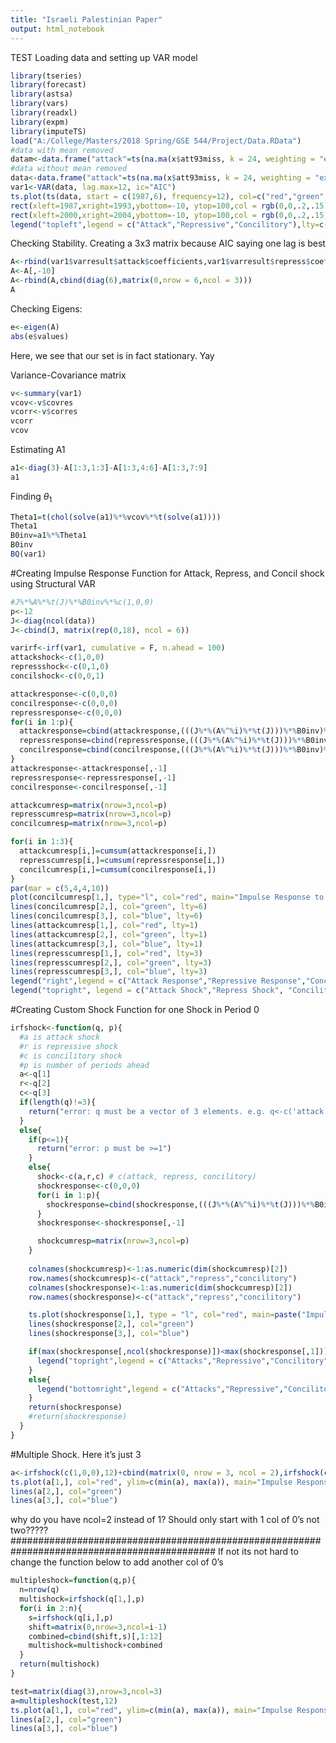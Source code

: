 ---
title: "Israeli Palestinian Paper"
output: html_notebook
---
TEST
Loading data and setting up VAR model
```{r, echo=T}
library(tseries)
library(forecast)
library(astsa)
library(vars)
library(readxl)
library(expm)
library(imputeTS)
load("A:/College/Masters/2018 Spring/GSE 544/Project/Data.RData")
#data with mean removed
datam<-data.frame("attack"=ts(na.ma(x$att93miss, k = 24, weighting = "exponential")-mean(na.ma(x$att93miss, k = 24, weighting = "exponential")), start = 1987, frequency = 12),"repress"=ts(x$repress-mean(x$repress), start = 1987, frequency = 12),"concil"=ts(x$concil-mean(x$concil), start = 1987, frequency = 12))
#data without mean removed
data<-data.frame("attack"=ts(na.ma(x$att93miss, k = 24, weighting = "exponential"), start = c(1987,6), frequency = 12),"repress"=ts(x$repress, start = c(1987,6), frequency = 12),"concil"=ts(x$concil, start = 1987, frequency = 12))
var1<-VAR(data, lag.max=12, ic="AIC")
ts.plot(ts(data, start = c(1987,6), frequency=12), col=c("red","green","blue"), xlab="Year", ylab="# Events", main="Palestinian Attacks/Israeli Responses \n 1987-2004")
rect(xleft=1987,xright=1993,ybottom=-10, ytop=100,col = rgb(0,0,.2,.15), border = F)
rect(xleft=2000,xright=2004,ybottom=-10, ytop=100,col = rgb(0,0,.2,.15), border = F)
legend("topleft",legend = c("Attack","Repressive","Concilitory"),lty=c(1,1,1), col=c("red","green","blue"))
```
Checking Stability. Creating a 3x3 matrix because AIC saying one lag is best

```{r, echo=T}
A<-rbind(var1$varresult$attack$coefficients,var1$varresult$repress$coefficients,var1$varresult$concil$coefficients)
A<-A[,-10]
A<-rbind(A,cbind(diag(6),matrix(0,nrow = 6,ncol = 3)))
A
```

Checking Eigens:
```{r, echo=T}
e<-eigen(A)
abs(e$values)
```
Here, we see that our set is in fact stationary. Yay

Variance-Covariance matrix
```{r, echo=T}
v<-summary(var1)
vcov<-v$covres
vcorr<-v$corres
vcorr
vcov
```

Estimating A1
```{r, echo=T}
a1<-diag(3)-A[1:3,1:3]-A[1:3,4:6]-A[1:3,7:9]
a1
```

Finding $\theta_1$
```{r, echo=T}
Theta1=t(chol(solve(a1)%*%vcov%*%t(solve(a1))))
Theta1
B0inv=a1%*%Theta1
B0inv
BQ(var1)
```

#Creating Impulse Response Function for Attack, Repress, and Concil shock using Structural VAR
```{r, echo=T}
#J%*%A%*%t(J)%*%B0inv%*%c(1,0,0)
p<-12
J<-diag(ncol(data))
J<-cbind(J, matrix(rep(0,18), ncol = 6))

varirf<-irf(var1, cumulative = F, n.ahead = 100)
attackshock<-c(1,0,0)
repressshock<-c(0,1,0)
concilshock<-c(0,0,1)

attackresponse<-c(0,0,0)
concilresponse<-c(0,0,0)
repressresponse<-c(0,0,0)
for(i in 1:p){
  attackresponse=cbind(attackresponse,(((J%*%(A%^%i)%*%t(J)))%*%B0inv)%*%attackshock)
  repressresponse=cbind(repressresponse,(((J%*%(A%^%i)%*%t(J)))%*%B0inv)%*%repressshock)
  concilresponse=cbind(concilresponse,(((J%*%(A%^%i)%*%t(J)))%*%B0inv)%*%concilshock)
}
attackresponse<-attackresponse[,-1]
repressresponse<-repressresponse[,-1]
concilresponse<-concilresponse[,-1]

attackcumresp=matrix(nrow=3,ncol=p)
represscumresp=matrix(nrow=3,ncol=p)
concilcumresp=matrix(nrow=3,ncol=p)

for(i in 1:3){
  attackcumresp[i,]=cumsum(attackresponse[i,])
  represscumresp[i,]=cumsum(repressresponse[i,])
  concilcumresp[i,]=cumsum(concilresponse[i,])
}
par(mar = c(5,4,4,10))
plot(concilcumresp[1,], type="l", col="red", main="Impulse Response to Shock", xlab="Period After Shock",ylab="Cummulative Effect", lty=6, ylim=c(min(concilcumresp,attackcumresp,represscumresp),max(concilcumresp,attackcumresp,represscumresp)))
lines(concilcumresp[2,], col="green", lty=6)
lines(concilcumresp[3,], col="blue", lty=6)
lines(attackcumresp[1,], col="red", lty=1)
lines(attackcumresp[2,], col="green", lty=1)
lines(attackcumresp[3,], col="blue", lty=1)
lines(represscumresp[1,], col="red", lty=3)
lines(represscumresp[2,], col="green", lty=3)
lines(represscumresp[3,], col="blue", lty=3)
legend("right",legend = c("Attack Response","Repressive Response","Concilitory Response"), fill=c("red","green","blue"), xpd = T, inset=c(-.45,0), bty = "n")
legend("topright", legend = c("Attack Shock","Repress Shock", "Concilitory Shock"), lty = c(1,3,6), xpd = T, inset=c(-.41,.025), bty = "n", title="Legend")
```

#Creating Custom Shock Function for one Shock in Period 0
```{r, echo=T}
irfshock<-function(q, p){
  #a is attack shock
  #r is repressive shock
  #c is concilitory shock
  #p is number of periods ahead
  a<-q[1]
  r<-q[2]
  c<-q[3]
  if(length(q)!=3){
    return("error: q must be a vector of 3 elements. e.g. q<-c('attack shock', 'repressive shock', 'concilitory shock'")
  }
  else{
    if(p<=1){
      return("error: p must be >=1")
    }
    else{
      shock<-c(a,r,c) # c(attack, repress, concilitory)
      shockresponse<-c(0,0,0)
      for(i in 1:p){
        shockresponse=cbind(shockresponse,(((J%*%(A%^%i)%*%t(J)))%*%B0inv)%*%shock)
      }
      shockresponse<-shockresponse[,-1]

      shockcumresp=matrix(nrow=3,ncol=p)
    }
  
    colnames(shockcumresp)<-1:as.numeric(dim(shockcumresp)[2])
    row.names(shockcumresp)<-c("attack","repress","concilitory")
    colnames(shockresponse)<-1:as.numeric(dim(shockcumresp)[2])
    row.names(shockresponse)<-c("attack","repress","concilitory")

    ts.plot(shockresponse[1,], type = "l", col="red", main=paste("Impulse Response to Shock","c(",q[1],",",q[2],",",q[3],")", sep = " "), xlab="months after shock",ylab="effect (# of events)", ylim=c(min(shockresponse),max(shockresponse)))
    lines(shockresponse[2,], col="green")
    lines(shockresponse[3,], col="blue")

    if(max(shockresponse[,ncol(shockresponse)])<max(shockresponse[,1])){
      legend("topright",legend = c("Attacks","Repressive","Concilitory"), fill=c("red","green","blue"))
    }
    else{
      legend("bottomright",legend = c("Attacks","Repressive","Concilitory"), fill=c("red","green","blue"))
    }
    return(shockresponse)
    #return(shockresponse)
  }
}
```

#Multiple Shock. Here it's just 3
```{r}
a<-irfshock(c(1,0,0),12)+cbind(matrix(0, nrow = 3, ncol = 2),irfshock(c(0,1,0),12)[,-(11:12)])+cbind(matrix(0, nrow = 3, ncol = 3),irfshock(c(0,0,1),12)[,-(12:10)])
ts.plot(a[1,], col="red", ylim=c(min(a), max(a)), main="Impulse Response to Continuous Shocks", xlab="months after shock", ylab="effect (# of events)")
lines(a[2,], col="green")
lines(a[3,], col="blue")

```
#############################################################################################
why do you have ncol=2 instead of 1? Should only start with 1 col of 0's not two?????
#############################################################################################
If not its not hard to change the function below to add another col of 0's 

```{r}
multipleshock=function(q,p){
  n=nrow(q)
  multishock=irfshock(q[1,],p)
  for(i in 2:n){
    s=irfshock(q[i,],p)
    shift=matrix(0,nrow=3,ncol=i-1)
    combined=cbind(shift,s)[,1:12]
    multishock=multishock+combined
  }
  return(multishock)
}
```

```{r}
test=matrix(diag(3),nrow=3,ncol=3)
a=multipleshock(test,12)
ts.plot(a[1,], col="red", ylim=c(min(a), max(a)), main="Impulse Response to Multiple Shocks", xlab="months after shock", ylab="effect (# of events)")
lines(a[2,], col="green")
lines(a[3,], col="blue")
```

